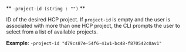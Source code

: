 <a id="hcp-connect-flag-project-id" />

** `-project-id (string : "")` **

ID of the desired HCP project. If
`project-id` is empty and the user is associated with more than one HCP
project, the CLI prompts the user to select from a list of available projects.

**Example**: `-project-id "d79cs87e-54f6-41w1-bc48-f870542c0av1"`
